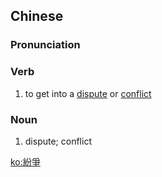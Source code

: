 {{also|紛争}}
==Chinese==
{{zh-forms|s=纷争}}

===Pronunciation===
{{zh-pron
|m=fēnzhēng
|c=fan1 zang1
|h=pfs=fûn-chên
|mn=hun-cheng
|cat=v,n
}}

===Verb===
{{zh-verb}}

# to get into a [[dispute]] or [[conflict]]

===Noun===
{{zh-noun}}

# dispute; conflict

[[ko:紛爭]]